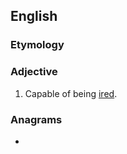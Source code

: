 ==English==

===Etymology===
{{suffix|en|ire|able}}

===Adjective===
{{en-adj}}

# Capable of being [[ire]]d.

===Anagrams===
* {{anagrams|en|Barile|Belair|Blaire|Labrie|bailer|librae}}